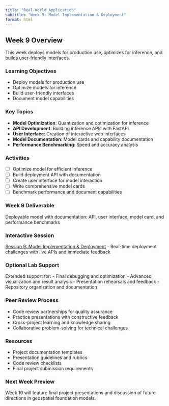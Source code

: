 ```yaml
---
title: "Real-World Application"
subtitle: "Week 9: Model Implementation & Deployment"
format: html
---
```


## Week 9 Overview



This week deploys models for production use, optimizes for inference, and builds user-friendly interfaces.

### Learning Objectives
- Deploy models for production use
- Optimize models for inference
- Build user-friendly interfaces
- Document model capabilities

### Key Topics
- **Model Optimization**: Quantization and optimization for inference
- **API Development**: Building inference APIs with FastAPI
- **User Interface**: Creation of interactive web interfaces
- **Model Documentation**: Model cards and capability documentation
- **Performance Benchmarking**: Speed and accuracy analysis

### Activities
- [ ] Optimize model for efficient inference
- [ ] Build deployment API with documentation
- [ ] Create user interface for model interaction
- [ ] Write comprehensive model cards
- [ ] Benchmark performance and document capabilities

### **Week 9 Deliverable**
Deployable model with documentation: API, user interface, model card, and performance benchmarks

### Interactive Session
[Session 9: Model Implementation & Deployment](weekly-sessions/session9_deployment.qmd) - Real-time deployment challenges with live APIs and immediate feedback

### Optional Lab Support
Extended support for:
- Final debugging and optimization
- Advanced visualization and result analysis
- Presentation rehearsals and feedback
- Repository organization and documentation

### Peer Review Process
- Code review partnerships for quality assurance
- Practice presentations with constructive feedback
- Cross-project learning and knowledge sharing
- Collaborative problem-solving for technical challenges

### Resources
- Project documentation templates
- Presentation guidelines and rubrics
- Code review checklists
- Final project submission requirements

### Next Week Preview
Week 10 will feature final project presentations and discussion of future directions in geospatial foundation models.